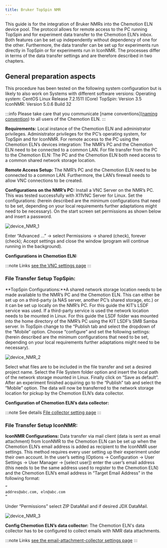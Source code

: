 ```yaml
---
title: Bruker TopSpin NMR
---
```


This guide is for the integration of Bruker NMRs into the Chemotion ELN device pool. The protocol allows for remote access to the PC running TopSpin and for experiment data transfer to the Chemotion ELN’s inbox. Both features can be set up independently without dependency of one for the other. Furthermore, the data transfer can be set up for experiments run directly in TopSpin or for experiments run in IconNMR. The processes differ in terms of the data transfer settings and are therefore described in two chapters.

## General preparation aspects

This procedure has been tested on the following system configuration but is likely to also work on Systems with different software versions:
Operating system: CentOS Linux Release 7.2.1511 (Core)
TopSpin: Version 3.5
IconNMR: Version 5.0.6 Build 32

:::info
Please take care that you communicate [name conventions]([naming convention](../../devices#name-conventions)) to all users of the Chemotion ELN.
:::

**Requirements:**
Local instance of the Chemotion ELN and administrator privileges. Administrator privileges
for the PC’s operating system, for TopSpin and for IconNMR. For remote access to
the PC using the Chemotion ELN’s devices integration: The NMR’s PC and the Chemotion
ELN need to be connected to a common LAN. For file transfer from the PC to the Chemotion
ELN: The PC and the Chemotion ELN both need access to a common shared network storage
location.

**Remote Access Setup:**
The NMR’s PC and the Chemotion ELN need to be connected to a common LAN. Furthermore,
the LAN’s firewall needs to allow VNC connections to be created.

**Configurations on the NMR’s PC:**
Install a VNC Server on the NMR’s PC. This was tested successfully with X11VNC Server
for Linux. Set the configurations: (herein described are the minimum configurations
that need to be set, depending on your local requirements further adaptations might
need to be necessary). On the start screen set permissions as shown below and insert
a password.

![device_NMR_1](/img/device_NMR_1.png)

Enter “Advanced …” -> select Permissions -> shared (check), forever (check); Accept settings and close the window (program will continue running in the background).

**Configurations in Chemotion ELN:**

:::note Links
[see the VNC settings page](../../install_configure/configuration#vnc)
:::

### File Transfer Setup TopSpin:

**TopSpin Configurations:**A shared network storage location needs to be made
available to the NMR’s PC and the Chemotion ELN. This can either be set up on a
third-party (a NAS server, another PC’s shared storage, etc.) or it can be set
up locally on the NMR’s PC. For this guide the KIT’s LSDF service was used. If a
third-party service is used the network location needs to be mounted in Linux.
For this guide the LSDF folder was mounted into the home directory of the NMR’s
PC using the KIT LSDF’s SMB Samba server. In TopSpin change to the “Publish tab
and select the dropdown of the “Mobile” option. Choose “configure” and set the
following settings: (herein described are the minimum configurations that need
to be set, depending on your local requirements further adaptations might need
to be necessary).

![device_NMR_2](/img/device_NMR_2.png)

Select what files are to be included in the file transfer and set a desired project name. Select the File System folder option and insert the local path of the network storage mounted in Linux. Finally click on “Save as default”.
After an experiment finished acquiring go to the “Publish” tab and select the “Mobile” option. The data will now be transferred to the network storage location for pickup by the Chemotion ELN’s data collector.

**Configuration of Chemotion ELN’s data collector:**

:::note See details
[File collector setting page](../../install_configure/configuration#file-collection)
:::

### File Transfer Setup IconNMR:

**IconNMR Configurations:**
Data transfer via mail client (data is sent as email attachment) from IconNMR to
the Chemotion ELN can be set up when the Chemotion ELN’s email address is added as
recipient to the IconNMR user settings. This method requires every user setting up
their experiment under their own account. In the user’s setting (Options -> Configuration
-> User Settings -> User Manager -> [select user]) enter the user’s email address
(this needs to be the same address used to register to the Chemotion ELN) and the
Chemotion ELN’s email address in “Target Email Address” in the following format:

```sh
“
addres@abc.com, eln@abc.com
“

```

Under “Permissions” select ZIP DataMail and if desired JDX DataMail.

![device_NMR_3](/img/device_NMR_3.png)

**Config Chemotion ELN’s data collector:**
The Chemotion ELN's data collector has to be configured to collect emails with NMR
data attachments.

:::note Links
[see the email-attachment-collector settings page](../../install_configure/configuration#email-attachment-collection)
:::
